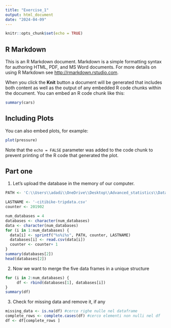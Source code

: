 ```yaml
---
title: "Exercise_1"
output: html_document
date: "2024-04-09"
---
```


```r
knitr::opts_chunk$set(echo = TRUE)
```

## R Markdown

This is an R Markdown document. Markdown is a simple formatting syntax for authoring HTML, PDF, and MS Word documents. For more details on using R Markdown see <http://rmarkdown.rstudio.com>.

When you click the **Knit** button a document will be generated that includes both content as well as the output of any embedded R code chunks within the document. You can embed an R code chunk like this:

```r
summary(cars)
```

## Including Plots

You can also embed plots, for example:

```r
plot(pressure)
```

Note that the `echo = FALSE` parameter was added to the code chunk to prevent printing of the R code that generated the plot.

## Part one

1.  Let's upload the database in the memory of our computer.

```r
PATH <- 'C:\\Users\\adadi\\OneDrive\\Desktop\\Advanced_statistics\\Data_CitiBike\\JC-'

LASTNAME <- '-citibike-tripdata.csv'
counter <- 201902

num_databases = 4
databases <- character(num_databases)
data <- character(num_databases)
for (i in 1:num_databases) {
  data[i] <- sprintf("%s%i%s", PATH, counter, LASTNAME)
  databases[i] <- read.csv(data[i])
  counter <- counter+ 1 
}
summary(databases[2])
head(databases[2])

```

2)  Now we want to merge the five data frames in a unique structure

```r

for (i in 2:num_databases) {
     df <- rbind(databases[1], databases[i])
}
summary(df)
```

3) Check for missing data and remove it, if any 

```r
missing_data <- is.na(df) #cerco righe nulle nel dataframe
complete_rows <- complete.cases(df) #cerco elementi non nulli nel df
df <- df[complete_rows ]
```